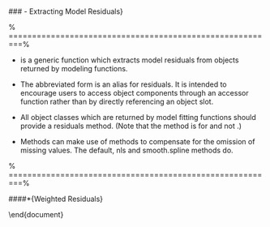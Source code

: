 
\
\newpage
###\texttt{resid} - Extracting Model Residuals}

% =========================================================%


*  \texttt{residuals} is a generic function which extracts model residuals from objects returned by modeling functions. 

*  The abbreviated form \texttt{resid} is an alias for residuals. It is intended to encourage users to access object components through an accessor function rather than by directly referencing an object slot. 

*  All object classes which are returned by model fitting functions should provide a residuals method. (Note that the method is for \texttt{residuals} and not \texttt{resid}.) 

*  Methods can make use of \texttt{naresid} methods to compensate for the omission of missing values. The default, nls and smooth.spline methods do. 

% =========================================================%
\newpage

\begin{verbatim}
residuals(fit)

resid(fit)
\end{verbatim}
<p> 

\begin{verbatim}
residuals(fit1)
\end{verbatim}
<p> 
\begin{figure}[h!]
\centering
\includegraphics[width=0.9\linewidth]{screenshot1}
\caption{}
\label{fig:screenshot1}
\end{figure}
\begin{verbatim}
> sum(residuals(fit))
[1] 1.096345e-15

> #Shapiro-Wilk Test for Normality
> shapiro.test(resid(fit))
 
 Shapiro-Wilk normality test
 
 data:  resid(fit)
 W = 0.9375, p-value = 0.06341
 
 
\end{verbatim}

\newpage
\####*{Weighted Residuals}

\begin{verbatim}
x <- 1:10
w <- 0:9
y <- rnorm(x)
weighted.residuals(lmxy <- lm(y ~ x, weights = w))
\end{verbatim}
<p> 

\end{document}
